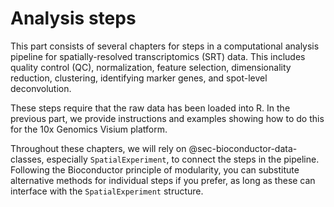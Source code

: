 # Analysis steps {#sec-analysis-steps}

This part consists of several chapters for steps in a computational analysis pipeline for spatially-resolved transcriptomics (SRT) data. This includes quality control (QC), normalization, feature selection, dimensionality reduction, clustering, identifying marker genes, and spot-level deconvolution.

These steps require that the raw data has been loaded into R. In the previous part, we provide instructions and examples showing how to do this for the 10x Genomics Visium platform.

Throughout these chapters, we will rely on @sec-bioconductor-data-classes, especially `SpatialExperiment`, to connect the steps in the pipeline. Following the Bioconductor principle of modularity, you can substitute alternative methods for individual steps if you prefer, as long as these can interface with the `SpatialExperiment` structure.

